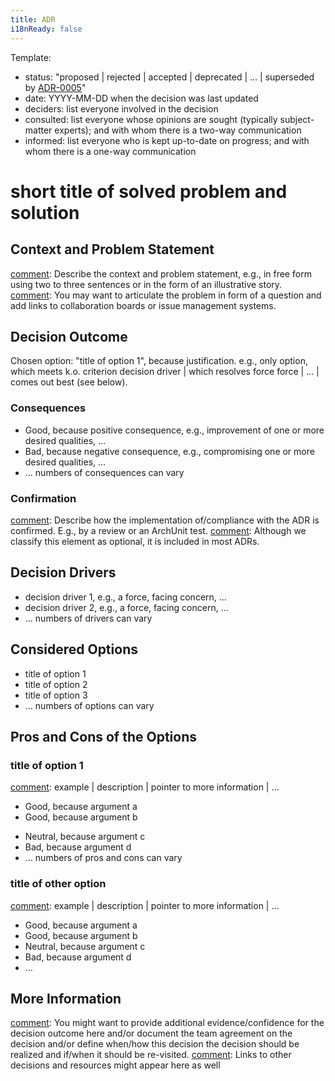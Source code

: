 ```yaml
---
title: ADR
i18nReady: false
---
```



Template:

[comment]: <!-- This is an optional element. Feel free to remove. -->
* status: "proposed | rejected | accepted | deprecated | … | superseded by [ADR-0005](0005-example.md)"
* date: YYYY-MM-DD when the decision was last updated
* deciders: list everyone involved in the decision
* consulted: list everyone whose opinions are sought (typically subject-matter experts); and with whom there is a two-way communication
* informed: list everyone who is kept up-to-date on progress; and with whom there is a one-way communication

# short title of solved problem and solution

## Context and Problem Statement

[comment]: Describe the context and problem statement, e.g., in free form using two to three sentences or in the form of an illustrative story.
[comment]: You may want to articulate the problem in form of a question and add links to collaboration boards or issue management systems.

## Decision Outcome

Chosen option: "title of option 1", because justification. e.g., only option, which meets k.o. criterion decision driver | which resolves force force | … | comes out best (see below).

[comment]: <!-- This is an optional element. Feel free to remove. -->
### Consequences

* Good, because positive consequence, e.g., improvement of one or more desired qualities, …
* Bad, because negative consequence, e.g., compromising one or more desired qualities, …
* … numbers of consequences can vary

[comment]: <!-- This is an optional element. Feel free to remove. -->
### Confirmation

[comment]: Describe how the implementation of/compliance with the ADR is confirmed. E.g., by a review or an ArchUnit test.
[comment]: Although we classify this element as optional, it is included in most ADRs.

[comment]: <!-- This is an optional element. Feel free to remove. -->
## Decision Drivers

* decision driver 1, e.g., a force, facing concern, …
* decision driver 2, e.g., a force, facing concern, …
* … numbers of drivers can vary

## Considered Options

* title of option 1
* title of option 2
* title of option 3
* … numbers of options can vary

[comment]: <!-- This is an optional element. Feel free to remove. -->
## Pros and Cons of the Options

### title of option 1

[comment]: <!-- This is an optional element. Feel free to remove. -->
[comment]: example | description | pointer to more information | …

* Good, because argument a
* Good, because argument b

[comment]: <!-- use "neutral" if the given argument weights neither for good nor bad -->
* Neutral, because argument c
* Bad, because argument d
* … numbers of pros and cons can vary

### title of other option

[comment]: example | description | pointer to more information | …

* Good, because argument a
* Good, because argument b
* Neutral, because argument c
* Bad, because argument d
* …

[comment]: <!-- This is an optional element. Feel free to remove. -->
## More Information

[comment]: You might want to provide additional evidence/confidence for the decision outcome here and/or document the team agreement on the decision and/or define when/how this decision the decision should be realized and if/when it should be re-visited.
[comment]: Links to other decisions and resources might appear here as well
